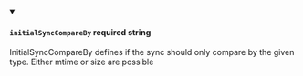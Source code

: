 
<details className="config-field" data-expandable="false" open>
<summary>

#### `initialSyncCompareBy` <span class="config-field-required" data-required="false">required</span> <span class="config-field-type">string</span> <span class="config-field-default"></span>

InitialSyncCompareBy defines if the sync should only compare by the given type. Either mtime or size are possible

</summary>



</details>
